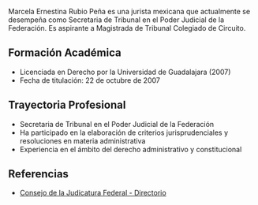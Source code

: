 Marcela Ernestina Rubio Peña es una jurista mexicana que actualmente se desempeña como Secretaria de Tribunal en el Poder Judicial de la Federación. Es aspirante a Magistrada de Tribunal Colegiado de Circuito.

## Formación Académica

- Licenciada en Derecho por la Universidad de Guadalajara (2007)
- Fecha de titulación: 22 de octubre de 2007

## Trayectoria Profesional

- Secretaria de Tribunal en el Poder Judicial de la Federación
- Ha participado en la elaboración de criterios jurisprudenciales y resoluciones en materia administrativa
- Experiencia en el ámbito del derecho administrativo y constitucional

## Referencias

- [Consejo de la Judicatura Federal - Directorio](https://www.cjf.gob.mx/DIrectorios/lstfundep.aspx?cv_x=1257)
